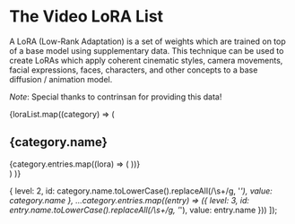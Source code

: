 
# The Video LoRA List

A LoRA (Low-Rank Adaptation) is a set of weights which are trained on top of a base model using supplementary data. This technique can be used to create LoRAs which apply coherent cinematic styles, camera movements, facial expressions, faces, characters, and other concepts to a base diffusion / animation model.

_Note_: Special thanks to contrinsan for providing this data!

{loraList.map((category) =>
(<div>

<h2 id={slugifyName(category.name)}>{category.name}</h2>
{category.entries.map((lora) => (
  <LoRA key={lora.name} {...lora} />
))}

</div>)
)}

  {
    level: 2,
    id: category.name.toLowerCase().replaceAll(/\s+/g, '_'),
    value: category.name
  },
  ...category.entries.map((entry) => ({
    level: 3,
    id: entry.name.toLowerCase().replaceAll(/\s+/g, '_'),
    value: entry.name
  }))
]);
